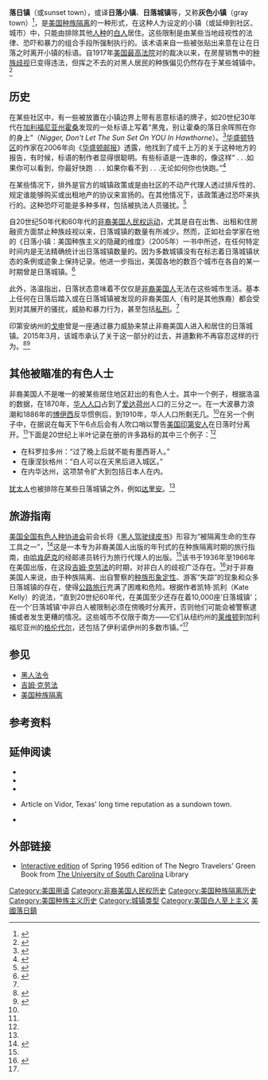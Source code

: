'''落日镇'''（{{lang-en|Sundown town}}或sunset town），或译'''日落小镇'''、'''日落城镇'''等，又称'''灰色小镇'''（gray town）<ref>{{cite book |last=Morgan |first=Gordon D. |others=Assistance by Dina Cagle and Linde Harned |date=1973 |title=Black Hillbillies of the Arkansas Ozarks |publisher=U of AR Dept. of Sociology |location=Fayetteville |oclc=2509042 |page=60 |url=https://library.uark.edu:443/record=b1327618~S1 |access-date=2022-02-10 |archive-date=2021-03-09 |archive-url=https://web.archive.org/web/20210309020022/https://library.uark.edu/record=b1327618~S1 |dead-url=no }}</ref>，是[[美国|美国]][[种族隔离|种族隔离]]的一种形式，在这种人为设定的小镇（或延伸到社区、城市）中，只能由排除其他[[人种|人种]]的[[白人|白人]]居住。这些限制是由某些当地歧视性的法律、恐吓和暴力的组合手段所强制执行的。该术语来自一些被张贴出来意在让{{le|有色人士|people of color}}在日落之时离开小镇的标语。自1917年[[美国最高法院|美国最高法院]]对{{le|布坎南诉沃利案|Buchanan v. Warley}}的裁决以来，在房屋销售中的[[种族歧视|种族歧视]]已变得违法，但挥之不去的对黑人居民的种族偏见仍然存在于某些城镇中。<ref>{{cite web|url=http://historynewsnetwork.org/article/137284|title=Sundown Towns on Stage and Screen|access-date=2016-01-19|archive-date=2021-01-14|archive-url=https://web.archive.org/web/20210114090106/http://historynewsnetwork.org/article/137284|dead-url=no}}</ref>{{failed verification|date=January 2016}}

==历史==
在某些社区中，有一些被放置在小镇边界上带有恶意标语的牌子，如20世纪30年代在[[加利福尼亚州|加利福尼亚州]][[霍桑_(加利福尼亚州)|霍桑]]发现的一处标语上写着“黑鬼，别让霍桑的落日余晖照在你的身上”（''Nigger, Don't Let The Sun Set On YOU In Hawthorne''）。<ref name="Wexler">{{cite news |last=Wexler |first=Laura |date=October 23, 2005 |title=Book Review: Darkness on the Edge of Town (A review of ''SUNDOWN TOWNS: A Hidden Dimension of American Racism'' by James W. Loewen) |work=The Washington Post |page=BW03 |url=http://www.washingtonpost.com/wp-dyn/content/article/2005/10/20/AR2005102001715.html |accessdate=9 July 2006 |archive-date=2021-02-01 |archive-url=https://web.archive.org/web/20210201210514/https://www.washingtonpost.com/wp-dyn/content/article/2005/10/20/AR2005102001715.html |dead-url=no }}</ref>[[华盛顿特区|华盛顿特区]]的作家{{le|詹姆斯·洛温|James W. Loewen}}在2006年向《[[华盛顿邮报|华盛顿邮报]]》透露，他找到了成千上万的关于这种地方的报告，有时候，标语的制作者显得很聪明。有些标语是一连串的，像这样“ . . .如果你可以看到，你最好快跑 . . . 如果你看不到 . . .无论如何你也快跑。”<ref name="Bruce, Andrea">{{cite news |last=Carlson |first=Peter |date=February 21, 2006 |title=When Signs Said 'Get Out' |work=The Washington Post |url=http://www.washingtonpost.com/wp-dyn/content/article/2006/02/20/AR2006022001590.html |accessdate=2016-01-19 |archive-date=2021-01-26 |archive-url=https://web.archive.org/web/20210126070540/https://www.washingtonpost.com/wp-dyn/content/article/2006/02/20/AR2006022001590.html |dead-url=no }}</ref>

在某些情况下，排外是官方的城镇政策或是由社区的不动产代理人透过排斥性的、规定谁能够购买或出租地产的协议来宣扬的。在其他情况下，该政策通过恐吓来执行的。这种恐吓可能是多种多样，包括被执法人员骚扰。<ref name="Oppenheim">{{cite news |last=Oppenheim |first=Keith |date=December 13, 2006 |title=Texas city haunted by 'no blacks after dark' past |work=CNN |url=http://www.cnn.com/2006/US/12/08/oppenheim.sundown.town/index.html |accessdate=22 May 2011 |archive-date=2020-08-08 |archive-url=https://web.archive.org/web/20200808125621/https://www.cnn.com/2006/US/12/08/oppenheim.sundown.town/index.html |dead-url=no }}</ref>

自20世纪50年代和60年代的[[非裔美国人民权运动|非裔美国人民权运动]]，尤其是自{{le|1964年美国民权法案|Civil Rights Act of 1968}}在出售、出租和住房融资方面禁止种族歧视以来，日落城镇的数量有所减少。然而，正如社会学家{{le|詹姆斯·洛温|James W. Loewen}}在他的《日落小镇：美国种族主义的隐藏的维度》（2005年）一书中所述，在任何特定时间内是无法精确统计出日落城镇数量的。因为多数城镇没有在标志着日落城镇状态的条例或迹象上保持记录。他进一步指出，美国各地的数百个城市在各自的某一时期曾是日落城镇。<ref name="Loewen">{{cite book |last=Loewen |first=James W. |date=2005 |title=Sundown Towns: A Hidden Dimension of American Racism |publisher=The New Press |location=New York |isbn=156584887X |page=218 |url=https://books.google.com/books?id=FPxJ_aG_B-8C |access-date=2016-01-19 |archive-date=2021-05-07 |archive-url=https://web.archive.org/web/20210507144930/https://books.google.com/books?id=FPxJ_aG_B-8C |dead-url=no }}</ref>

此外，洛温指出，日落状态意味着不仅仅是[[非裔美国人|非裔美国人]]无法在这些城市生活。基本上任何在日落后踏入或在日落城镇被发现的非裔美国人（有时是其他族裔）都会受到对其展开的骚扰，威胁和暴力行为，甚至包括[[私刑|私刑]]。<ref name="Loewen"/>

印第安纳州的[[戈申_(印地安纳州)|戈申]]曾是一座通过暴力威胁来禁止非裔美国人进入和居住的日落城镇。2015年3月，该城市承认了关于这一部分的过去，并道歉称不再容忍这样的行为。<ref name="goshen_resolution">{{cite web |last=Harte |first=Tricia |date=11 March 2015 |title='Sundown Town' recognizes Goshen's past racial problems |publisher=Gray Television, Inc. |work=WNDU Channel 16 |url=http://www.wndu.com/home/headlines/Sundown-Town-recognizes-Goshens-past-racial-problems-295973701.html |accessdate=23 June 2015 |quote=Goshen, the seat of Elkhart County, is attempting to take steps to formally recognize racial discrimination in its past, and acknowledge what the city will continue to do to bolster diversity. Tuesday, March 10, the city’s Community Relations Commission unanimously passed a resolution acknowledging the 'racially exclusionary past of Goshen, Indiana, as a ‘Sundown Town.’' |archive-date=2020-02-02 |archive-url=https://web.archive.org/web/20200202163411/https://www.wndu.com/home/headlines/Sundown-Town-recognizes-Goshens-past-racial-problems-295973701.html |dead-url=no }}</ref><ref>{{cite web |date=March 2015 |title=A RESOLUTION ACKNOWLEDGING THE RACIALLY EXCLUSIONARY PAST OF GOSHEN, INDIANA, AS A 'SUNDOWN TOWN' |url=http://sundown.afro.illinois.edu/GoshenRes.doc |accessdate=March 27, 2015 |archive-date=2016-03-04 |archive-url=https://web.archive.org/web/20160304233238/http://sundown.afro.illinois.edu/GoshenRes.doc |dead-url=no }}</ref>

==其他被瞄准的有色人士==
非裔美国人不是唯一的被某些居住地区赶出的有色人士。其中一个例子，根据洛温的数据，在1870年，[[美国华人|华人人口]]占到了[[爱达荷州|爱达荷州]]人口的三分之一。在一大波暴力浪潮和1886年的[[博伊西|博伊西]]反华惯例后，到1910年，华人人口所剩无几。<ref name="Loewen"/>{{rp|51}}在另一个例子中，在{{le|加德纳维尔|Gardnerville, Nevada}}据说在每天下午6点后会有人吹口哨以警告[[美国印第安人|美国印第安人]]在日落时分离开。<ref name="Loewen"/>{{rp|23}}下面是20世纪上半叶记录在册的许多路标的其中三个例子：<ref name="Bruce, Andrea"/>
*在科罗拉多州：“过了晚上后就不能有墨西哥人。”
*在康涅狄格州：“白人可以在天黑后进入城区。”
*在内华达州，这项禁令扩大到包括日本人在内。
[[美国犹太人|犹太人]]也被排除在某些日落城镇之外，例如[[达里安_(康涅狄格州)|达里安]]。<ref name="Loewen"/>{{rp|257}}

==旅游指南==
[[美国全国有色人种协进会|美国全国有色人种协进会]]前会长{{le|朱利安·邦德|Julian Bond}}将《[[黑人驾驶绿皮书|黑人驾驶绿皮书]]》形容为“被隔离生命的生存工具之一”，<ref name="Kelly, Kate">{{cite news |last=Kelly |first=Kate |date=March 8, 2014 |origyear=January 6, 2014 |title=The Green Book: The First Travel Guide for African-Americans Dates to the 1930s |work=Huffington Post |url=http://www.huffingtonpost.com/kate-kelly/the-green-book-the-first_b_4549962.html |accessdate=2016-01-19 |archive-date=2017-07-02 |archive-url=https://web.archive.org/web/20170702001220/http://www.huffingtonpost.com/kate-kelly/the-green-book-the-first_b_4549962.html |dead-url=no }}</ref>这是一本专为非裔美国人出版的年刊式的在种族隔离时期的旅行指南，由[[哈肯萨克_(新泽西州)|哈肯萨克]]的经邮递员转行为旅行代理人的{{le|维克多·雨果·格林|Victor H. Green}}出版。<ref name="Kelly, Kate"/>该书于1936年至1966年在美国出版，在这段[[吉姆·克劳法|吉姆·克劳法]]的时期，对非白人的歧视广泛存在。<ref>{{cite web |others=United States Travel Bureau |title=The ''Negro Motorist'' Green-Book |edition=1940 |publisher=Victor H. Green |location=New York City |website=America On the Move |url=http://amhistory.si.edu/onthemove/collection/object_583.html |accessdate=2016-01-19 |archive-date=2014-11-26 |archive-url=https://web.archive.org/web/20141126024459/http://amhistory.si.edu/onthemove/collection/object_583.html |dead-url=no }}</ref>对于非裔美国人来说，由于种族隔离、出自警察的[[种族归纳|种族形象定性]]、游客“失踪”的现象和众多日落城镇的存在，使得[[公路旅行|公路旅行]]充满了困难和危险。根据作者凯特·凯利（Kate Kelly）的说法，“直到20世纪60年代，在美国至少还存在着10,000座‘日落城镇'；在一个‘日落城镇'中非白人被限制必须在傍晚时分离开，否则他们可能会被警察逮捕或者发生更糟的情况。这些城市不仅限于南方——它们从纽约州的[[莱维顿_(纽约州)|莱维顿]]到加利福尼亚州的[[格伦代尔_(加利福尼亚州)|格伦代尔]]，还包括了伊利诺伊州的多数市镇。”<ref name="Kelly, Kate"/>

==参见==
*[[黑人法令|黑人法令]]
*[[吉姆·克劳法|吉姆·克劳法]]
*[[美国种族隔离|美国种族隔离]]

==参考资料==
{{reflist|2}}

==延伸阅读==
*{{cite journal |last=Loewen |first=James W. |date=2009 |title=Sundown Towns and Counties: Racial Exclusion in the South |url=https://archive.org/details/tentown0000loew |journal=Southern Cultures}}
*{{cite journal |title=Sundown Towns |work=Encyclopedia of Arkansas History & Culture |url=http://www.encyclopediaofarkansas.net/encyclopedia/entry-detail.aspx?entryID=3658 |journal= |access-date=2016-01-19 |archive-date=2019-05-11 |archive-url=https://web.archive.org/web/20190511080856/http://www.encyclopediaofarkansas.net/encyclopedia/entry-detail.aspx?entryID=3658 |dead-url=no }}
*{{cite news|title=Interview with James Loewen |work=U.S. News |url=http://www.usnews.com/usnews/culture/articles/051001/1sundown.htm |deadurl=bot: unknown |archiveurl=https://web.archive.org/web/20130318010332/http://www.usnews.com/usnews/culture/articles/051001/1sundown.htm |archivedate=2013-03-18 }}
*{{cite news |date=December 8, 2006 |title=Sundown Town |work=CNN |url=http://www.cnn.com/2006/US/12/08/oppenheim.sundown.town/index.html |accessdate=2016-01-19 |archive-date=2020-08-08 |archive-url=https://web.archive.org/web/20200808125621/https://www.cnn.com/2006/US/12/08/oppenheim.sundown.town/index.html |dead-url=no }} Article on Vidor, Texas' long time reputation as a sundown town.
*{{cite web |title=Sundown towns |website=Sundown.afro.illinois.edu |url=http://sundown.afro.illinois.edu/sundowntowns.php |accessdate=2016-01-19 |archive-date=2016-03-04 |archive-url=https://web.archive.org/web/20160304125502/http://sundown.afro.illinois.edu/sundowntowns.php |dead-url=no }}

==外部链接==
*[http://library.sc.edu/digital/collections/greenbook.html Interactive edition] {{Wayback|url=http://library.sc.edu/digital/collections/greenbook.html |date=20180520184857 }} of Spring 1956 edition of The Negro Travelers' Green Book from [[The_University_of_South_Carolina|The University of South Carolina]] Library

{{DEFAULTSORT:Sundown Town}}
[[Category:美国用语|Category:美国用语]]
[[Category:非裔美国人民权历史|Category:非裔美国人民权历史]]
[[Category:美国种族隔离历史|Category:美国种族隔离历史]]
[[Category:美国种族主义历史|Category:美国种族主义历史]]
[[Category:城镇类型|Category:城镇类型]]
[[Category:美国白人至上主义|Category:美国白人至上主义]]
[[Category:美國落日鎮|]]
